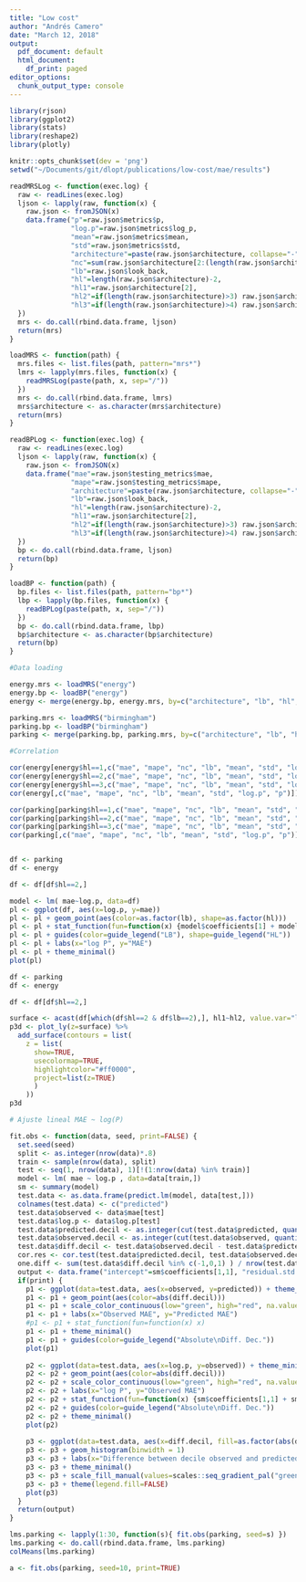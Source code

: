 ```yaml
---
title: "Low cost"
author: "Andrés Camero"
date: "March 12, 2018"
output:
  pdf_document: default
  html_document:
    df_print: paged
editor_options:
  chunk_output_type: console
---
```



```r
library(rjson)
library(ggplot2)
library(stats)
library(reshape2)
library(plotly)

knitr::opts_chunk$set(dev = 'png')
setwd("~/Documents/git/dlopt/publications/low-cost/mae/results")
```


```r

readMRSLog <- function(exec.log) {
  raw <- readLines(exec.log)
  ljson <- lapply(raw, function(x) {
    raw.json <- fromJSON(x)
    data.frame("p"=raw.json$metrics$p, 
               "log.p"=raw.json$metrics$log_p,
               "mean"=raw.json$metrics$mean,
               "std"=raw.json$metrics$std,
               "architecture"=paste(raw.json$architecture, collapse="-"),
               "nc"=sum(raw.json$architecture[2:(length(raw.json$architecture)-1)]),
               "lb"=raw.json$look_back,
               "hl"=length(raw.json$architecture)-2,
               "hl1"=raw.json$architecture[2],
               "hl2"=if(length(raw.json$architecture)>3) raw.json$architecture[3] else NA,
               "hl3"=if(length(raw.json$architecture)>4) raw.json$architecture[4] else NA)
  })
  mrs <- do.call(rbind.data.frame, ljson)
  return(mrs)
}

loadMRS <- function(path) {
  mrs.files <- list.files(path, pattern="mrs*")
  lmrs <- lapply(mrs.files, function(x) {
    readMRSLog(paste(path, x, sep="/"))
  })
  mrs <- do.call(rbind.data.frame, lmrs)
  mrs$architecture <- as.character(mrs$architecture)
  return(mrs)
}

readBPLog <- function(exec.log) {
  raw <- readLines(exec.log)
  ljson <- lapply(raw, function(x) {
    raw.json <- fromJSON(x)
    data.frame("mae"=raw.json$testing_metrics$mae,
               "mape"=raw.json$testing_metrics$mape,
               "architecture"=paste(raw.json$architecture, collapse="-"),
               "lb"=raw.json$look_back,
               "hl"=length(raw.json$architecture)-2,
               "hl1"=raw.json$architecture[2],
               "hl2"=if(length(raw.json$architecture)>3) raw.json$architecture[3] else NA,
               "hl3"=if(length(raw.json$architecture)>4) raw.json$architecture[4] else NA)
  })
  bp <- do.call(rbind.data.frame, ljson)
  return(bp)
}

loadBP <- function(path) {
  bp.files <- list.files(path, pattern="bp*")
  lbp <- lapply(bp.files, function(x) {
    readBPLog(paste(path, x, sep="/"))
  })
  bp <- do.call(rbind.data.frame, lbp)
  bp$architecture <- as.character(bp$architecture)
  return(bp)
}

```


```r

#Data loading

energy.mrs <- loadMRS("energy")
energy.bp <- loadBP("energy")
energy <- merge(energy.bp, energy.mrs, by=c("architecture", "lb", "hl", "hl1", "hl2", "hl3"))

parking.mrs <- loadMRS("birmingham")
parking.bp <- loadBP("birmingham")
parking <- merge(parking.bp, parking.mrs, by=c("architecture", "lb", "hl", "hl1", "hl2", "hl3"))

```


```r

#Correlation

cor(energy[energy$hl==1,c("mae", "mape", "nc", "lb", "mean", "std", "log.p", "p")])
cor(energy[energy$hl==2,c("mae", "mape", "nc", "lb", "mean", "std", "log.p", "p")])
cor(energy[energy$hl==3,c("mae", "mape", "nc", "lb", "mean", "std", "log.p", "p")])
cor(energy[,c("mae", "mape", "nc", "lb", "mean", "std", "log.p", "p")])

cor(parking[parking$hl==1,c("mae", "mape", "nc", "lb", "mean", "std", "log.p", "p")])
cor(parking[parking$hl==2,c("mae", "mape", "nc", "lb", "mean", "std", "log.p", "p")])
cor(parking[parking$hl==3,c("mae", "mape", "nc", "lb", "mean", "std", "log.p", "p")])
cor(parking[,c("mae", "mape", "nc", "lb", "mean", "std", "log.p", "p")])



```


```r
df <- parking
df <- energy

df <- df[df$hl==2,]

model <- lm( mae~log.p, data=df)
pl <- ggplot(df, aes(x=log.p, y=mae))
pl <- pl + geom_point(aes(color=as.factor(lb), shape=as.factor(hl)))
pl <- pl + stat_function(fun=function(x) {model$coefficients[1] + model$coefficients[2]*x})
pl <- pl + guides(color=guide_legend("LB"), shape=guide_legend("HL"))
pl <- pl + labs(x="log P", y="MAE") 
pl <- pl + theme_minimal()
plot(pl)


```


```r
df <- parking
df <- energy

df <- df[df$hl==2,]

surface <- acast(df[which(df$hl==2 & df$lb==2),], hl1~hl2, value.var="log.p")
p3d <- plot_ly(z=surface) %>%
  add_surface(contours = list(
    z = list(
      show=TRUE,
      usecolormap=TRUE,
      highlightcolor="#ff0000",
      project=list(z=TRUE)
      )
    ))
p3d
```


```r

# Ajuste lineal MAE ~ log(P)

fit.obs <- function(data, seed, print=FALSE) {
  set.seed(seed)
  split <- as.integer(nrow(data)*.8)
  train <- sample(nrow(data), split)
  test <- seq(1, nrow(data), 1)[!(1:nrow(data) %in% train)]
  model <- lm( mae ~ log.p , data=data[train,])
  sm <- summary(model)
  test.data <- as.data.frame(predict.lm(model, data[test,]))
  colnames(test.data) <- c("predicted")
  test.data$observed <- data$mae[test]
  test.data$log.p <- data$log.p[test]
  test.data$predicted.decil <- as.integer(cut(test.data$predicted, quantile(test.data$predicted, probs = 0:10/10), include.lowest = TRUE))
  test.data$observed.decil <- as.integer(cut(test.data$observed, quantile(test.data$observed, probs = 0:10/10), include.lowest = TRUE))
  test.data$diff.decil <- test.data$observed.decil - test.data$predicted.decil
  cor.res <- cor.test(test.data$predicted.decil, test.data$observed.decil, method="spearman")
  one.diff <- sum(test.data$diff.decil %in% c(-1,0,1) ) / nrow(test.data)
  output <- data.frame("intercept"=sm$coefficients[1,1], "residual.std.error"=sm$sigma, "perc.error"=sm$sigma/sm$coefficients[1,1], "f.stat"=sm$fstatistic[1], "cor.estimate"=cor.res$estimate, "cor.p.value"=cor.res$p.value, "one.diff.perc"=one.diff)
  if(print) {
    p1 <- ggplot(data=test.data, aes(x=observed, y=predicted)) + theme_minimal() 
    p1 <- p1 + geom_point(aes(color=abs(diff.decil)))
    p1 <- p1 + scale_color_continuous(low="green", high="red", na.value = "green", breaks=1:max(test.data$diff.decil))
    p1 <- p1 + labs(x="Observed MAE", y="Predicted MAE") 
    #p1 <- p1 + stat_function(fun=function(x) x) 
    p1 <- p1 + theme_minimal()
    p1 <- p1 + guides(color=guide_legend("Absolute\nDiff. Dec."))
    plot(p1)
    
    p2 <- ggplot(data=test.data, aes(x=log.p, y=observed)) + theme_minimal() 
    p2 <- p2 + geom_point(aes(color=abs(diff.decil)))
    p2 <- p2 + scale_color_continuous(low="green", high="red", na.value = "green", breaks=1:max(test.data$diff.decil))
    p2 <- p2 + labs(x="log P", y="Observed MAE")
    p2 <- p2 + stat_function(fun=function(x) {sm$coefficients[1,1] + sm$coefficients[2,1]*x})
    p2 <- p2 + guides(color=guide_legend("Absolute\nDiff. Dec."))
    p2 <- p2 + theme_minimal()
    plot(p2)
    
    p3 <- ggplot(data=test.data, aes(x=diff.decil, fill=as.factor(abs(diff.decil))))
    p3 <- p3 + geom_histogram(binwidth = 1)
    p3 <- p3 + labs(x="Difference between decile observed and predicted", y="Frequency")
    p3 <- p3 + theme_minimal()
    p3 <- p3 + scale_fill_manual(values=scales::seq_gradient_pal("green", "red", "Lab")(seq(0,1,length.out=10)), guide=FALSE)
    p3 <- p3 + theme(legend.fill=FALSE)
    plot(p3)
  }
  return(output)
}

```


```r


lms.parking <- lapply(1:30, function(s){ fit.obs(parking, seed=s) })
lms.parking <- do.call(rbind.data.frame, lms.parking)
colMeans(lms.parking)

a <- fit.obs(parking, seed=10, print=TRUE)

```